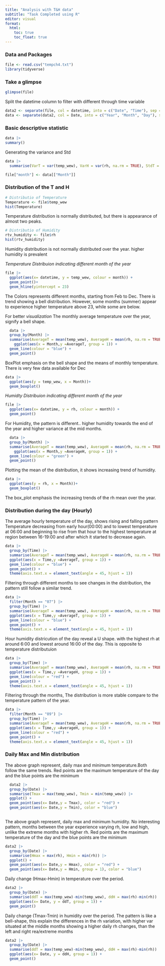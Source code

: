 ```yaml
---
title: "Analysis with T&H data"
subtitle: "Task Completed using R"
editor: visual
format: 
  html:
    toc: true
    toc_float: true
---
```


### Data and Packages
```r
file <- read.csv("tempch4.txt")
library(tidyverse)
```


### Take a glimpse
```r
glimpse(file)
```

Split the datetime column to filter with different through time variable
```r
data2 <- separate(file, col = datetime, into = c("Date", "Time"), sep = " ")
data <- separate(data2, col = Date, into = c("Year", "Month", "Day"), sep = "-")
```

### Basic descriptive statistic

```r
data |> 
summary()
```

Generating the variance and Std

```r
data |> 
  summarise(VarT = var(temp_wew), VarH = var(rh, na.rm = TRUE), StdT = sd(temp_wew), StdH = sd(rh, na.rm = TRUE))
```

```r
file["month"] <- data[["Month"]]
```

### Distribution of the T and H
```r
# Distributio of Temperature
Temperature <- file$temp_wew
hist(Temperature)
```

Temperature distribution is normally distributed, but there is appearance of almost two peaks.

```r
# Distributio of Humidity
rtv_humidity <- file$rh
hist(rtv_humidity)
```
Humidity distribution is not normally distributed over the year. higher humidity is prevalent



*Temperature Distribuion indicating different month of the year*
```r
file |> 
  ggplot(aes(x= datetime, y = temp_wew, colour = month)) +
  geom_point()+
  geom_hline(yintercept = 23)
```

The Colors represents different months, starting from Feb to Dec. There is trend showing a bell distribution. However, some months (summer) appear to experience higher temperature above 23, while some are below.



For better *visualization* The monthly average temperature over the year, signify a bell shape.
```r
  data |> 
  group_by(Month) |> 
  summarise(AverageT = mean(temp_wew), AverageH = mean(rh, na.rm = TRUE)) |> 
    ggplot(aes(x = Month,y =AverageT, group = 1)) +
  geom_line(colour = "blue") +
  geom_point() 
```

BoxPlot emphasis on the bell shape and the means of monthly temperature. There is very few data available for Dec
```r
data |> 
  ggplot(aes(y = temp_wew, x = Month))+
  geom_boxplot()
```


*Humidty Distribuion indicating different month of the year*
```r
file |> 
  ggplot(aes(x= datetime, y = rh, colour = month)) +
  geom_point()
```
For Humidity, the pattern is different.. higher humidity towards the end of the year and higher variance at the mid months.

```r
  data |> 
  group_by(Month) |> 
  summarise(AverageT = mean(temp_wew), AverageH = mean(rh, na.rm = TRUE)) |> 
    ggplot(aes(x = Month,y =AverageH, group = 1)) +
  geom_line(colour = "green") +
  geom_point() 
```

Plotting the mean of the distribution, it shows increasing trend of humidity.

```r
data |> 
  ggplot(aes(y = rh, x = Month))+
  geom_boxplot()
```
The box_plot emphasis the increasing trends of the rh mean over the year.


### Distribution during the day (Hourly)

The average hourly temperature of the day, shows rising and falling pattern Temperature decreasing from early hour(00:00) and to lowest temperature at 06:00 and beginning to rise from that hour to the highest temperature at region between 16-19:00 and after which it started to decrease again.
```r
data |> 
  group_by(Time) |> 
  summarise(AverageT = mean(temp_wew), AverageH = mean(rh, na.rm = TRUE)) |> 
  ggplot(aes(x = Time,y =AverageT, group = 1)) +
  geom_line(colour = "blue") +
  geom_point() +
  theme(axis.text.x = element_text(angle = 45, hjust = 1))
```

Filtering through different months to see changes in the distribution, the pattern still follow a similar trend. 
```r
data |> 
  filter(Month == "07") |> 
  group_by(Time) |> 
  summarise(AverageT = mean(temp_wew), AverageH = mean(rh, na.rm = TRUE)) |> 
  ggplot(aes(x = Time,y =AverageT, group = 1)) +
  geom_line(colour = "blue") +
  geom_point() +
  theme(axis.text.x = element_text(angle = 45, hjust = 1))
```


Hour humidity districution of the day reveal a U shape. with the highest rh at around 6:00 and lowest around 16:00 of the day. This is opposite to temperature distributuion  
```r
data |> 
  group_by(Time) |> 
  summarise(AverageT = mean(temp_wew), AverageH = mean(rh, na.rm = TRUE)) |> 
  ggplot(aes(x = Time,y =AverageH, group = 1)) +
  geom_line(colour = "red") +
  geom_point() +
  theme(axis.text.x = element_text(angle = 45, hjust = 1))
```

Filtering through the months, The distribution is more stable compare to the temperature pattern of the year.
```r
data |> 
  filter(Month == "09") |> 
  group_by(Time) |> 
  summarise(AverageT = mean(temp_wew), AverageH = mean(rh, na.rm = TRUE)) |> 
  ggplot(aes(x = Time,y =AverageH, group = 1)) +
  geom_line(colour = "red") +
  geom_point() +
  theme(axis.text.x = element_text(angle = 45, hjust = 1))
```

### Daily Max and Min distribution


The above graph represent, daily max and minimum temperature.Both follow the same trends. Red points are the maximum temperature of the day and the blue points are the minimum
```r
  data2 |> 
  group_by(Date) |> 
  summarise(Tmax = max(temp_wew), Tmin = min(temp_wew)) |> 
  ggplot() +
  geom_point(aes(x= Date,y = Tmax), color = "red") +
  geom_point(aes(x= Date,y = Tmin), color = "blue") 
  
```

The above graph represent, daily max and minimum humidity. No interesting pattern, months between the year experience varying rh, low and high, unlike the extreme months with higher rh. Red points are the maximum temperature of the day and the blue points are the minimum
```r
data2 |> 
  group_by(Date) |> 
  summarise(Hmax = max(rh), Hmin = min(rh)) |> 
  ggplot() +
  geom_point(aes(x= Date,y = Hmax), color = "red") +
  geom_point(aes(x= Date,y = Hmin, group = 1), color = "blue") 
```


Daily change (Hmax-Hmin) in temperature over the period.

```r
data2 |> 
  group_by(Date) |> 
  summarise(ddT = max(temp_wew)-min(temp_wew), ddH = max(rh)-min(rh)) |> 
  ggplot(aes(x= Date, y = ddT, group = 1)) +
  geom_point()
```


Daily change (Tmax-Tmin) in humidity over the period.
The pattern is like a bell-shape, this explain the differences in the rh variation, with higher var situated at the middle months showing a higher daily rh changes, than the left and right rea/extreme months 

```r
data2 |> 
  group_by(Date) |> 
  summarise(ddT = max(temp_wew)-min(temp_wew), ddH = max(rh)-min(rh)) |> 
  ggplot(aes(x= Date, y = ddH, group = 1)) +
  geom_point()
```
